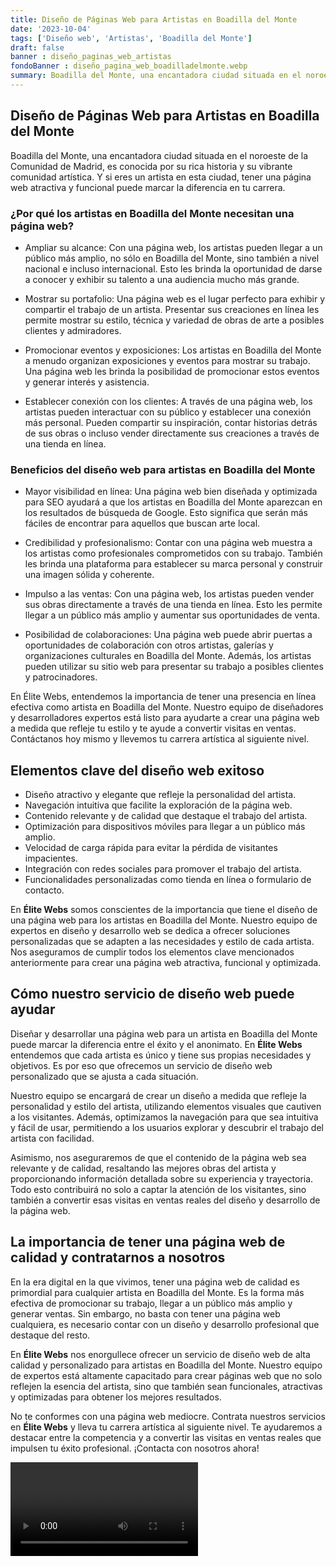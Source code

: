 ```yaml
---
title: Diseño de Páginas Web para Artistas en Boadilla del Monte
date: '2023-10-04'
tags: ['Diseño web', 'Artistas', 'Boadilla del Monte']
draft: false
banner : diseño_paginas_web_artistas
fondoBanner : diseño_pagina_web_boadilladelmonte.webp
summary: Boadilla del Monte, una encantadora ciudad situada en el noroeste de la Comunidad de Madrid, es conocida por su rica historia y su vibrante comunidad artística. Y si eres un artista en esta ciudad, tener una página web atractiva y funcional puede marcar la diferencia en tu carrera.
---
```


## Diseño de Páginas Web para Artistas en Boadilla del Monte

Boadilla del Monte, una encantadora ciudad situada en el noroeste de la Comunidad de Madrid, es conocida por su rica historia y su vibrante comunidad artística. Y si eres un artista en esta ciudad, tener una página web atractiva y funcional puede marcar la diferencia en tu carrera.

### ¿Por qué los artistas en Boadilla del Monte necesitan una página web?

- Ampliar su alcance: Con una página web, los artistas pueden llegar a un público más amplio, no sólo en Boadilla del Monte, sino también a nivel nacional e incluso internacional. Esto les brinda la oportunidad de darse a conocer y exhibir su talento a una audiencia mucho más grande.

- Mostrar su portafolio: Una página web es el lugar perfecto para exhibir y compartir el trabajo de un artista. Presentar sus creaciones en línea les permite mostrar su estilo, técnica y variedad de obras de arte a posibles clientes y admiradores.

- Promocionar eventos y exposiciones: Los artistas en Boadilla del Monte a menudo organizan exposiciones y eventos para mostrar su trabajo. Una página web les brinda la posibilidad de promocionar estos eventos y generar interés y asistencia.

- Establecer conexión con los clientes: A través de una página web, los artistas pueden interactuar con su público y establecer una conexión más personal. Pueden compartir su inspiración, contar historias detrás de sus obras o incluso vender directamente sus creaciones a través de una tienda en línea.

### Beneficios del diseño web para artistas en Boadilla del Monte

- Mayor visibilidad en línea: Una página web bien diseñada y optimizada para SEO ayudará a que los artistas en Boadilla del Monte aparezcan en los resultados de búsqueda de Google. Esto significa que serán más fáciles de encontrar para aquellos que buscan arte local.

- Credibilidad y profesionalismo: Contar con una página web muestra a los artistas como profesionales comprometidos con su trabajo. También les brinda una plataforma para establecer su marca personal y construir una imagen sólida y coherente.

- Impulso a las ventas: Con una página web, los artistas pueden vender sus obras directamente a través de una tienda en línea. Esto les permite llegar a un público más amplio y aumentar sus oportunidades de venta.

- Posibilidad de colaboraciones: Una página web puede abrir puertas a oportunidades de colaboración con otros artistas, galerías y organizaciones culturales en Boadilla del Monte. Además, los artistas pueden utilizar su sitio web para presentar su trabajo a posibles clientes y patrocinadores.

En Élite Webs, entendemos la importancia de tener una presencia en línea efectiva como artista en Boadilla del Monte. Nuestro equipo de diseñadores y desarrolladores expertos está listo para ayudarte a crear una página web a medida que refleje tu estilo y te ayude a convertir visitas en ventas. Contáctanos hoy mismo y llevemos tu carrera artística al siguiente nivel.

<GifSeo />

<Cta />

## Elementos clave del diseño web exitoso

- Diseño atractivo y elegante que refleje la personalidad del artista.
- Navegación intuitiva que facilite la exploración de la página web.
- Contenido relevante y de calidad que destaque el trabajo del artista.
- Optimización para dispositivos móviles para llegar a un público más amplio.
- Velocidad de carga rápida para evitar la pérdida de visitantes impacientes.
- Integración con redes sociales para promover el trabajo del artista.
- Funcionalidades personalizadas como tienda en línea o formulario de contacto.

En **Élite Webs** somos conscientes de la importancia que tiene el diseño de una página web para los artistas en Boadilla del Monte. Nuestro equipo de expertos en diseño y desarrollo web se dedica a ofrecer soluciones personalizadas que se adapten a las necesidades y estilo de cada artista. Nos aseguramos de cumplir todos los elementos clave mencionados anteriormente para crear una página web atractiva, funcional y optimizada.

## Cómo nuestro servicio de diseño web puede ayudar

Diseñar y desarrollar una página web para un artista en Boadilla del Monte puede marcar la diferencia entre el éxito y el anonimato. En **Élite Webs** entendemos que cada artista es único y tiene sus propias necesidades y objetivos. Es por eso que ofrecemos un servicio de diseño web personalizado que se ajusta a cada situación.

Nuestro equipo se encargará de crear un diseño a medida que refleje la personalidad y estilo del artista, utilizando elementos visuales que cautiven a los visitantes. Además, optimizamos la navegación para que sea intuitiva y fácil de usar, permitiendo a los usuarios explorar y descubrir el trabajo del artista con facilidad.

Asimismo, nos aseguraremos de que el contenido de la página web sea relevante y de calidad, resaltando las mejores obras del artista y proporcionando información detallada sobre su experiencia y trayectoria. Todo esto contribuirá no solo a captar la atención de los visitantes, sino también a convertir esas visitas en ventas reales del diseño y desarrollo de la página web.

## La importancia de tener una página web de calidad y contratarnos a nosotros

En la era digital en la que vivimos, tener una página web de calidad es primordial para cualquier artista en Boadilla del Monte. Es la forma más efectiva de promocionar su trabajo, llegar a un público más amplio y generar ventas. Sin embargo, no basta con tener una página web cualquiera, es necesario contar con un diseño y desarrollo profesional que destaque del resto.

En **Élite Webs** nos enorgullece ofrecer un servicio de diseño web de alta calidad y personalizado para artistas en Boadilla del Monte. Nuestro equipo de expertos está altamente capacitado para crear páginas web que no solo reflejen la esencia del artista, sino que también sean funcionales, atractivas y optimizadas para obtener los mejores resultados.

No te conformes con una página web mediocre. Contrata nuestros servicios en **Élite Webs** y lleva tu carrera artística al siguiente nivel. Te ayudaremos a destacar entre la competencia y a convertir las visitas en ventas reales que impulsen tu éxito profesional. ¡Contacta con nosotros ahora!

<Video />

<CtaBot job='Artistas' city='Boadilla del Monte'/>

<Gmaps query='Boadilla del Monte+españa+maps' />